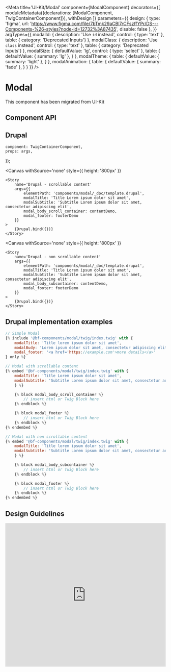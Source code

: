 
<Meta
    title='UI-Kit/Modal'
    component={ModalComponent}
    decorators={[
        moduleMetadata({declarations: [ModalComponent, TwigContainerComponent]}),
        withDesign
    ]}
    parameters={{
        design: {
            type: 'figma',
            url: 'https://www.figma.com/file/7bTmk29aCBl7rCFszffYPr/DS---Components-%26-styles?node-id=12732%3A87435',
            disable: false
        },
    }}
    argTypes={{
        modalId: {
            description: 'Use `id` instead',
            control: { type: 'text' },
            table: { category: 'Deprecated Inputs'}
        },
        modalClass: {
            description: 'Use `class` instead',
            control: { type: 'text' },
            table: { category: 'Deprecated Inputs'}
        },
        modalSize: {
            defaultValue: 'lg',
            control: { type: 'select' },
            table: {
                defaultValue: { summary: 'lg' },
            }
        },
        modalTheme: {
            table: {
                defaultValue: { summary: 'light' },
            }
        },
        modalAnimation: {
            table: {
                defaultValue: { summary: 'fade' },
            }
        }
    }}
/>

# Modal

This component has been migrated from UI-Kit

## Component API

<ArgsTable of={ModalComponent} 
/>

## Drupal

    component: TwigContainerComponent,
    props: args,
});




<Canvas withSource='none'
        style={{ height: '800px' }}
>
    <Story
        name='Drupal - scrollable content'
        args={{
            elementPath: 'components/modal/_doc/template.drupal',
            modalTitle: 'Title Lorem ipsum dolor sit amet',
            modalSubtitle: 'Subtitle Lorem ipsum dolor sit amet, consectetur adipiscing elit',
            modal_body_scroll_container: contentDemo,
            modal_footer: footerDemo
        }}
    >
        {Drupal.bind({})}
    </Story>
</Canvas>

<Canvas withSource='none'
        style={{ height: '800px' }}
>
    <Story
        name='Drupal - non scrollable content'
        args={{
            elementPath: 'components/modal/_doc/template.drupal',
            modalTitle: 'Title Lorem ipsum dolor sit amet',
            modalSubtitle: 'Subtitle Lorem ipsum dolor sit amet, consectetur adipiscing elit',
            modal_body_subcontainer: contentDemo,
            modal_footer: footerDemo
        }}
    >
        {Drupal.bind({})}
    </Story>
</Canvas>

## Drupal implementation examples

```jsx
// Simple Modal
{% include '@bf-components/modal/twig/index.twig' with {
    modalTitle: 'Title lorem ipsum dolor sit amet',
    modalBudy: 'Lorem ipsum dolor sit amet, consectetur adipiscing elit. ',
    modal_footer: '<a href='https://example.com'>more details</a>'
} only %}

// Modal with scrollable content
{% embed '@bf-components/modal/twig/index.twig' with {
    modalTitle: 'Title Lorem ipsum dolor sit amet',
    modalSubtitle: 'Subtitle Lorem ipsum dolor sit amet, consectetur adipiscing elit'
    } %}

    {% block modal_body_scroll_container %}
        // insert html or Twig Block here
    {% endblock %}

    {% block modal_footer %}
        // insert html or Twig Block here
    {% endblock %}
{% endembed %}

// Modal with non scrollable content
{% embed '@bf-components/modal/twig/index.twig' with {
    modalTitle: 'Title lorem ipsum dolor sit amet',
    modalSubtitle: 'Subtitle Lorem ipsum dolor sit amet, consectetur adipiscing elit'
    } %}

    {% block modal_body_subcontainer %}
        // insert html or Twig Block here
    {% endblock %}

    {% block modal_footer %}
        // insert html or Twig Block here
    {% endblock %}
{% endembed %}
```

## Design Guidelines

<iframe width='100%' height='450'
        src='https://www.figma.com/embed?embed_host=share&url=https%3A%2F%2Fwww.figma.com%2Ffile%2F7bTmk29aCBl7rCFszffYPr%2FDS---Components-%2526-styles%3Fnode-id%3D12732%253A87435%0A'
        frameBorder='0' allowFullScreen></iframe>